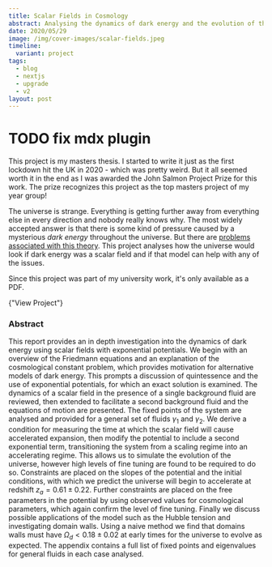 ```yaml
---
title: Scalar Fields in Cosmology
abstract: Analysing the dynamics of dark energy and the evolution of the universe.
date: 2020/05/29
image: /img/cover-images/scalar-fields.jpeg
timeline:
  variant: project
tags:
  - blog
  - nextjs
  - upgrade
  - v2
layout: post
---
```


# TODO fix mdx plugin

This project is my masters thesis. I started to write it just as the first lockdown hit the UK in 2020 - which was pretty weird. But it all seemed worth it in the end as I was awarded the John Salmon Project Prize for this work. The prize recognizes this project as the top masters project of my year group!

The universe is strange. Everything is getting further away from everything else in every direction and nobody really knows why. The most widely accepted answer is that there is some kind of pressure caused by a mysterious _dark energy_ throughout the universe. But there are [problems associated with this theory](https://en.wikipedia.org/wiki/Cosmological_constant_problem). This project analyses how the universe would look if dark energy was a scalar field and if that model can help with any of the issues.

<SideNote>

Since this project was part of my university work, it's only available as a PDF.

<Text>
  <LinkButton href="/pdf/scalar-fields-in-cosmology.pdf">
    {"View Project"}
  </LinkButton>
</Text>

</SideNote>

### Abstract

This report provides an in depth investigation into the dynamics of dark energy using scalar fields with exponential potentials. We begin with an overview of the Friedmann equations and an explanation of the cosmological constant problem, which provides motivation for alternative models of dark energy. This prompts a discussion of quintessence and the use of exponential potentials, for which an exact solution is examined. The dynamics of a scalar field in the presence of a single background fluid are reviewed, then extended to facilitate a second background fluid and the equations of motion are presented. The fixed points of the system are analysed and provided for a general set of fluids $\gamma_1$ and $\gamma_2$. We derive a condition for measuring the time at which the scalar field will cause accelerated expansion, then modify the potential to include a second exponential term, transitioning the system from a scaling regime into an accelerating regime. This allows us to simulate the evolution of the universe, however high levels of fine tuning are found to be required to do so. Constraints are placed on the slopes of the potential and the initial conditions, with which we predict the universe will begin to accelerate at redshift $z_a = 0.61 \pm 0.22$. Further constraints are placed on the free parameters in the potential by using observed values for cosmological parameters, which again confirm the level of fine tuning. Finally we discuss possible applications of the model such as the Hubble tension and investigating domain walls. Using a naive method we find that domains walls must have $\Omega_d < 0.18 \pm 0.02$ at early times for the universe to evolve as expected. The appendix contains a full list of fixed points and eigenvalues for general fluids in each case analysed.
